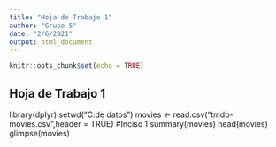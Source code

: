 ```yaml
---
title: "Hoja de Trabajo 1"
author: "Grupo 5"
date: "2/6/2021"
output: html_document
---
```


```r
knitr::opts_chunk$set(echo = TRUE)
```

## Hoja de Trabajo 1
library(dplyr)
setwd("C:\Users\andre\OneDrive\Documents\Mineria de datos\HDT1")
movies <- read.csv("tmdb-movies.csv",header = TRUE)
#Inciso 1
summary(movies)
head(movies)
glimpse(movies)

